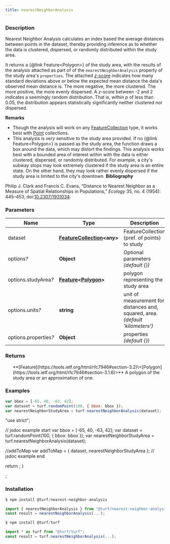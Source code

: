 ```yaml
---
title: nearestNeighborAnalysis
---
```


    
### Description

Nearest Neighbor Analysis calculates an index based the average distances
between points in the dataset, thereby providing inference as to whether the
data is clustered, dispersed, or randomly distributed within the study area.

It returns a \{@link Feature\<Polygon>} of the study area, with the results of
the analysis attached as part of of the `nearestNeighborAnalysis` property
of the study area's `properties`. The attached
[_z_-score](https://en.wikipedia.org/wiki/Standard_score) indicates how many
standard deviations above or below the expected mean distance the data's
observed mean distance is. The more negative, the more clustered. The more
positive, the more evenly dispersed. A _z_-score between -2 and 2 indicates
a seemingly random distribution. That is, within _p_ of less than 0.05, the
distribution appears statistically significantly neither clustered nor
dispersed.

**Remarks**

- Though the analysis will work on any [FeatureCollection](https://tools.ietf.org/html/rfc7946#section-3.3) type, it
  works best with [Point](https://tools.ietf.org/html/rfc7946#section-3.1.2) collections.
- This analysis is _very_ sensitive to the study area provided.
  If no \{@link Feature\<Polygon>} is passed as the study area, the function draws a box
  around the data, which may distort the findings. This analysis works best
  with a bounded area of interest within with the data is either clustered,
  dispersed, or randomly distributed. For example, a city's subway stops may
  look extremely clustered if the study area is an entire state. On the other
  hand, they may look rather evenly dispersed if the study area is limited to
  the city's downtown.
  **Bibliography**

Philip J. Clark and Francis C. Evans, “Distance to Nearest Neighbor as a
Measure of Spatial Relationships in Populations,” _Ecology_ 35, no. 4
(1954): 445–453, doi:[10.2307/1931034](http://doi.org/10.2307/1931034).

### Parameters

| Name                       | Type                                                                                                                          | Description                                                                    |
| -------------------------- | ----------------------------------------------------------------------------------------------------------------------------- | ------------------------------------------------------------------------------ |
| dataset                    | **[FeatureCollection](https://tools.ietf.org/html/rfc7946#section-3.3)\<any>**                                                | FeatureCollection (pref. of points) to study                                   |
| options<i>?</i>            | **Object**                                                                                                                    | Optional parameters _(default \{})_                                            |
| options.studyArea<i>?</i>  | **[Feature](https://tools.ietf.org/html/rfc7946#section-3.2)\<[Polygon](https://tools.ietf.org/html/rfc7946#section-3.1.6)>** | polygon representing the study area                                            |
| options.units<i>?</i>      | **string**                                                                                                                    | unit of measurement for distances and, squared, area. _(default 'kilometers')_ |
| options.properties<i>?</i> | **Object**                                                                                                                    | properties _(default \{})_                                                     |

### Returns

<ul>
  **[Feature](https://tools.ietf.org/html/rfc7946#section-3.2)\<[Polygon](https://tools.ietf.org/html/rfc7946#section-3.1.6)>** A polygon of the study area or an approximation of one.

</ul>

### Examples

```javascript
var bbox = [-65, 40, -63, 42];
var dataset = turf.randomPoint(100, { bbox: bbox });
var nearestNeighborStudyArea = turf.nearestNeighborAnalysis(dataset);
```

  "use strict";

  // jsdoc example start
  var bbox = [-65, 40, -63, 42];
  var dataset = turf.randomPoint(100, { bbox: bbox });
  var nearestNeighborStudyArea = turf.nearestNeighborAnalysis(dataset);

  //addToMap
  var addToMap = { dataset, nearestNeighborStudyArea };
  // jsdoc example end

  return <ExampleMap addToMap={addToMap} />;
}

<Map0 />;

### Installation

```javascript
$ npm install @turf/nearest-neighbor-analysis

import { nearestNeighborAnalysis } from "@turf/nearest-neighbor-analysis";
const result = nearestNeighborAnalysis(...);
```

```javascript
$ npm install @turf/turf

import * as turf from "@turf/turf";
const result = turf.nearestNeighborAnalysis(...);
```
